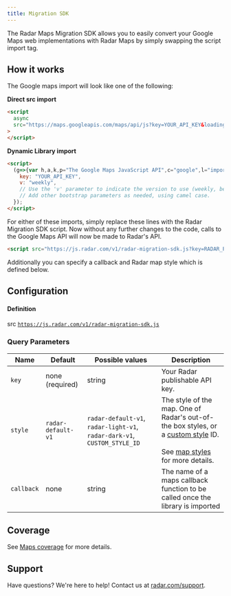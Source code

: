 ```yaml
---
title: Migration SDK
---
```


The Radar Maps Migration SDK allows you to easily convert your Google Maps web implementations with Radar Maps by simply swapping the script import tag.

## How it works

The Google maps import will look like one of the following:

**Direct src import**
```html
<script
  async
  src="https://maps.googleapis.com/maps/api/js?key=YOUR_API_KEY&loading=async&callback=initMap"
>
</script>
```

**Dynamic Library import**
```html
<script>
  (g=>{var h,a,k,p="The Google Maps JavaScript API",c="google",l="importLibrary",q="__ib__",m=document,b=window;b=b[c]||(b[c]={});var d=b.maps||(b.maps={}),r=new Set,e=new URLSearchParams,u=()=>h||(h=new Promise(async(f,n)=>{await (a=m.createElement("script"));e.set("libraries",[...r]+"");for(k in g)e.set(k.replace(/[A-Z](/g,t=>"_"+t[0].toLowerCase()),g[k]);e.set("callback",c+".maps."+q);a.src=`https://maps.${c}apis.com/maps/api/js?`+e;d[q]=f;a.onerror=()=>h=n(Error(p+" could not load."));a.nonce=m.querySelector("script[nonce]")?.nonce||"";m.head.append(a)}));d[l]?console.warn(p+" only loads once. Ignoring:",g):d[l]=(f,...n)=>r.add(f)&&u().then(()=>d[l](f,...n))})({
    key: "YOUR_API_KEY",
    v: "weekly",
    // Use the 'v' parameter to indicate the version to use (weekly, beta, alpha, etc.).
    // Add other bootstrap parameters as needed, using camel case.
  });
</script>
```

For either of these imports, simply replace these lines with the Radar Migration SDK script. Now without any further changes to the code, calls to the Google Maps API will now be made to Radar's API.
```html
<script src="https://js.radar.com/v1/radar-migration-sdk.js?key=RADAR_PUBLISHABLE_KEY"></script>
```
Additionally you can specify a callback and Radar map style which is defined below.
## Configuration

#### Definition
<span className="badge badge--success">src</span> <code>https://js.radar.com/v1/radar-migration-sdk.js</code><br/>

### Query Parameters
<div className="full-width-table">

| Name  | Default | Possible values | Description           |
|-------|---------|-----------------|-----------------------|
|`key` | none (required) | string | Your Radar publishable API key. |
| `style` | `radar-default-v1` | `radar-default-v1`, `radar-light-v1`, `radar-dark-v1`, `CUSTOM_STYLE_ID` | The style of the map. One of Radar's out-of-the box styles, or a <a href="/maps/maps#custom-styles">custom style</a> ID. <br /><br />See [map styles](https://radar.com/maps/maps#styles) for more details. |
| `callback` | none | string | The name of a maps callback function to be called once the library is imported |
</div>


## Coverage
See [Maps coverage](https://radar.com/maps/maps#coverage) for more details.


## Support
Have questions? We're here to help! Contact us at [radar.com/support](https://radar.com/support).
